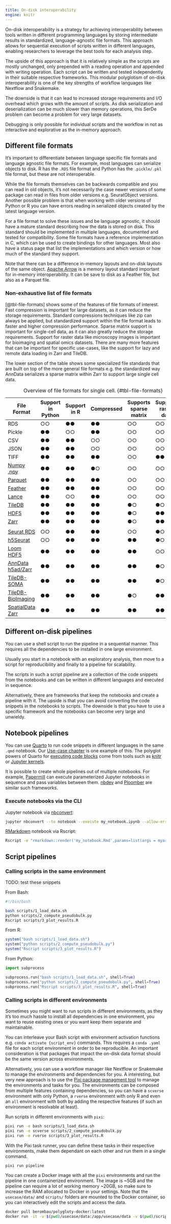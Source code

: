 ```yaml
---
title: On-disk interoperability
engine: knitr
---
```


On-disk interoperability is a strategy for achieving interoperability between tools written in different programming languages by storing intermediate results in standardized, language-agnostic file formats. This approach allows for sequential execution of scripts written in different languages, enabling researchers to leverage the best tools for each analysis step.

The upside of this approach is that it is relatively simple as the scripts are mostly unchanged, only prepended with a reading operation and appended with writing operation. Each script can be written and tested independently in their suitable respective frameworks. This modular polyglotism of on-disk interoperability is one of the key strengths of workflow languages like Nextflow and Snakemake.

The downside is that it can lead to increased storage requirements and I/O overhead which grows with the amount of scripts. As disk serialization and deserialization can be much slower than memory operations, this SerDe problem can become a problem for very large datasets.

Debugging is only possible for individual scripts and the workflow in not as interactive and explorative as the in-memory approach.

## Different file formats

It's important to differentiate between language specific file formats and language agnostic file formats. For example, most languages can serialize objects to disk. R has the `.RDS` file format and Python has the `.pickle/.pkl` file format, but these are not interoperable.

While the file formats themselves can be backwards compatible and you can read in old objects, it's not necessarily the case newer versions of some package can read in files from older versions e.g. SeuratObject versions. Another possible problem is that when working with older versions of Python or R you can have errors reading in serialized objects created by the latest language version.

For a file format to solve these issues and be language agnostic, it should have a mature standard describing how the data is stored on disk. This standard should be implemented in multiple languages, documented and tested for compatibility. Some file formats have a reference implementation in C, which can be used to create bindings for other languages. Most also have a status page that list the implementations and which version or how much of the standard they support.

Note that there can be a difference in-memory layouts and on-disk layouts of the same object. [Apache Arrow](https://arrow.apache.org/docs/index.html) is a memory layout standard important for in-memory interoperability. It can be save to disk as a Feather file, but also as a Parquet file.

### Non-exhaustive list of file formats

[@tbl-file-formats] shows some of the features of file formats of interest. Fast compression is important for large datasets, as it can reduce the storage requirements. Standard compressions techniques like zip can always be applied, but standardized support within the file format leads to faster and higher compression performance. Sparse matrix support is important for single-cell data, as it can also greatly reduce the storage requirements. Support for raster data like microscopy images is important for bioimaging and spatial omics datasets. There are many more features that can be important for specific use-cases, like the support for lazy and remote data loading in Zarr and TileDB.

The lower section of the table shows some specialized file standards that are built on top of the more general file formats e.g. the standardized way AnnData serializes a sparse matrix within Zarr to support large single cell data.

| File Format | Support in Python | Support in R | Compressed | Supports sparse matrix | Supports raster data |
|-------------|------------------|--------------|------------|------------------------|-----|
| RDS         | ○○                | ●●           | ●●          | ○○                      | ○○ |
| Pickle      | ●●                | ○○           | ●●          | ○○                      | ○○ |
| CSV         | ●●                | ●●           | ○○          | ○○                      | ○○ |
| JSON        | ●●                | ●●           | ○○          | ○○                      | ○○ |
| TIFF        | ●●                | ●●           | ●●          | ○○                      | ●● |
| [Numpy .npy](https://numpy.org/doc/stable/reference/generated/numpy.lib.format.html#module-numpy.lib.format) | ●●                | ●●           | ●○          | ○○                      | ○○ |
| [Parquet](https://parquet.apache.org/) | ●● | ●● | ●● | ○○ | ○○ |
| [Feather](https://arrow.apache.org/docs/python/feather.html) | ●● | ●● | ●● | ○○ | ○○ |
| [Lance](https://github.com/lancedb/lance) | ●● | ○○ | ●● | ○○ | ○○ |
| [TileDB](https://tiledb.io/) | ●● | ●● | ●● | ●○ | ●○ |
| [HDF5](https://www.hdfgroup.org/) | ●● | ●● | ●● | ●○ | ●● |
| [Zarr](https://zarr.readthedocs.io/en/stable/) | ●● | ●● | ●● | ●○ | ●● |
||
| [Seurat RDS](https://satijalab.org/seurat/) | ○○ | ●● | ●● | ○○ | ●○ |
| [h5Seurat](https://mojaveazure.github.io/seurat-disk/index.html) | ○○ | ●● | ●● | ●● | ●○ |
| [Loom HDF5](https://loompy.org/) | ●● | ●● | ●● | ●● | ○○ |
| [AnnData h5ad/Zarr](https://anndata.readthedocs.io/en/latest/anndata.zarr.html) | ●● | ●● | ●● | ●● | ●○ |
| [TileDB-SOMA](https://tiledb.com/open-source/life-sciences) | ●● | ●● | ●● | ●● | ●○ |
| [TileDB-BioImaging](https://tiledb.com/open-source/life-sciences) | ●● | ●● | ●● | ●○ | ●● |
| [SpatialData Zarr](https://spatialdata.scverse.org/en/stable/) | ●● | ●● | ●● | ●● | ●● |

: Overview of file formats for single cell. {#tbl-file-formats}

## Different on-disk pipelines

You can use a shell script to run the pipeline in a sequential manner. This requires all the dependencies to be installed in one large environment.

Usually you start in a notebook with an exploratory analysis, then move to a script for reproducibility and finally to a pipeline for scalability.

The scripts in such a script pipeline are a collection of the code snippets from the notebooks and can be written in different languages and executed in sequence.

Alternatively, there are frameworks that keep the notebooks and create a pipeline with it. The upside is that you can avoid converting the code snippets in the notebooks to scripts. The downside is that you have to use a specific framework and the notebooks can become very large and unwieldy.

## Notebook pipelines

You can use [Quarto](https://quarto.org/) to run code snippets in different languages in the same `.qmd` notebook. Our [Use-case chapter](./usecase/) is one example of this. The polyglot powers of Quarto for [executing code blocks](https://quarto.org/docs/computations/execution-options.html) come from tools such as [knitr](https://yihui.org/knitr/) or [Jupyter kernels](https://docs.jupyter.org/en/latest/projects/kernels.html).

It is possible to create whole pipelines out of multiple notebooks. For example, [Papermill](https://github.com/nteract/papermill) can execute parameterized Jupyter notebooks in sequence and pass variables between them. [nbdev](https://nbdev.fast.ai/) and [Ploomber](https://github.com/ploomber/ploomber) are similar such frameworks.

### Execute notebooks via the CLI

Jupyter notebook via [nbconvert](https://nbconvert.readthedocs.io/en/latest/#):
```bash
jupyter nbconvert --to notebook --execute my_notebook.ipynb --allow-errors --output-dir outputs/
```

[RMarkdown](https://rmarkdown.rstudio.com/) notebook via Rscript:
```bash
Rscript -e "rmarkdown::render('my_notebook.Rmd',params=list(args = myarg))"
```

## Script pipelines

### Calling scripts in the same environment

TODO: test these snippets

From Bash:
```bash
#!/bin/bash

bash scripts/1_load_data.sh
python scripts/2_compute_pseudobulk.py
Rscript scripts/3_plot_results.R
```

From R:
```r
system("bash scripts/1_load_data.sh")
system("python scripts/2_compute_pseudobulk.py")
system("Rscript scripts/3_plot_results.R")
```

From Python:
```python
import subprocess

subprocess.run("bash scripts/1_load_data.sh", shell=True)
subprocess.run("python scripts/2_compute_pseudobulk.py", shell=True)
subprocess.run("Rscript scripts/3_plot_results.R", shell=True)
```

### Calling scripts in different environments

Sometimes you might want to run scripts in different environments, as they it's too much hassle to install all dependencies in one environment, you want to reuse existing ones or you want keep them separate and maintainable.

You can interleave your Bash script with environment activation functions e.g. `conda activate {script_env}` commands. This requires a `conda .yaml` file for each script environment in order to be reproducible. An important consideration is that packages that impact the on-disk data format should be the same version across environments.

Alternatively, you can use a workflow manager like Nextflow or Snakemake to manage the environments and dependencies for you. A interesting, but very new approach is to use the [Pixi package managment tool](https://pixi.sh/latest/) to manage the environments and tasks for you. The environments can be composed from multiple features containing dependencies, so you can have a `scverse` environment with only Python, a `rverse` environment with only R and even an `all` environment with both by adding the respective features (if such an environment is resolvable at least).

Run scripts in different environments with `pixi`:
```bash
pixi run -e bash scripts/1_load_data.sh
pixi run -e scverse scripts/2_compute_pseudobulk.py
pixi run -e rverse scripts/3_plot_results.R
```

With the Pixi task runner, you can define these tasks in their respective environments, make them dependant on each other and run them in a single command.

```bash
pixi run pipeline
```

You can create a Docker image with all the `pixi` environments and run the pipeline in one containerized environment. The image is ~5GB and the pipeline can require a lot of working memory ~20GB, so make sure to increase the RAM allocated to Docker in your settings. Note that the `usecase/data/` and `scripts/` folders are mounted to the Docker container, so you can interactively edit the scripts and access the data.

```bash
docker pull berombau/polygloty-docker:latest
docker run -it -v $(pwd)/usecase/data:/app/usecase/data -v $(pwd)/scripts:/app/scripts berombau/polygloty-docker:latest pixi run pipeline
```
